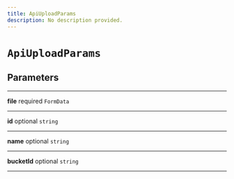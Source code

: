 ```yaml
---
title: ApiUploadParams
description: No description provided.
---
```


# `ApiUploadParams`

## Parameters

---

**file** <span className="optional-status">required</span> `FormData`

---

**id** <span className="optional-status">optional</span> `string`

---

**name** <span className="optional-status">optional</span> `string`

---

**bucketId** <span className="optional-status">optional</span> `string`

---
